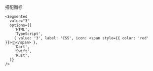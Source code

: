 搭配图标

```tsx
<Segmented
  value="3"
  options={[
    'HTML',
    'TypeScript',
    { value: '3', label: 'CSS', icon: <span style={{ color: 'red' }}>Ⓒ</span> },
    'Dart',
    'Swift',
    'Rust',
  ]}
/>
```
